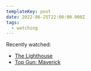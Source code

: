 ```yaml
---
templateKey: post
date: 2022-06-25T22:00:00.000Z
tags:
  - watching
---
```

Recently watched:

* [The Lighthouse](https://letterboxd.com/film/the-lighthouse-2019/)
* [Top Gun: Maverick](https://letterboxd.com/film/top-gun-maverick/)
